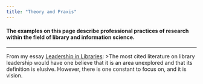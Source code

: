 ```yaml
---
title: "Theory and Praxis"
---
```


#### **The examples on this page describe professional practices of research within the field of library and information science.**

------------------------------------------------------------------------

From my essay [Leadership in Libraries](img/leadership in libraries.pdf){target="_blank"}:
>The most cited literature on library leadership would have one believe that it is an area unexplored and that its definition is elusive. However, there is one constant to focus on, and it is vision.